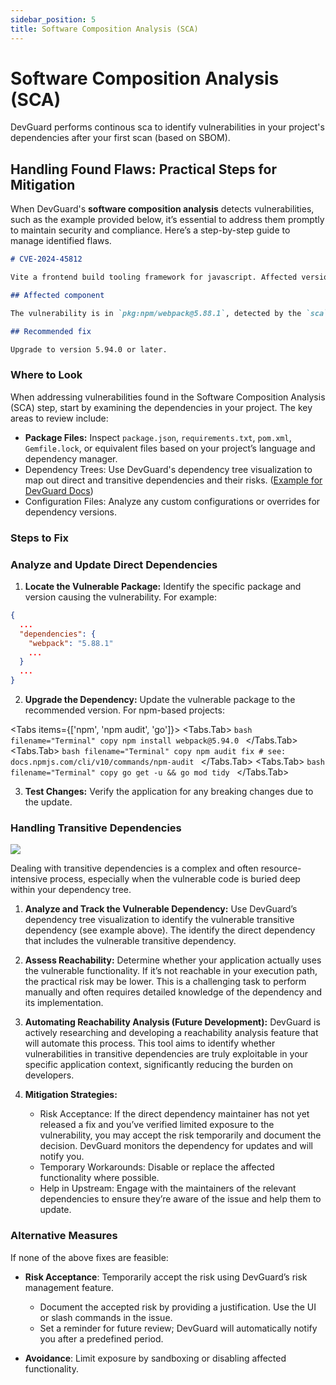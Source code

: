 ```yaml
---
sidebar_position: 5
title: Software Composition Analysis (SCA)
---
```


# Software Composition Analysis (SCA)

<Callout type="info" emoji="ℹ️">
  DevGuard performs continous sca to identify vulnerabilities in your project's dependencies after your first scan (based on SBOM).
</Callout>

## Handling Found Flaws: Practical Steps for Mitigation

When DevGuard's **software composition analysis** detects vulnerabilities, such as the example provided below, it’s essential to address them 
promptly to maintain security and compliance. Here’s a step-by-step guide to manage identified flaws.

```md filename="Example Flaw"
# CVE-2024-45812

Vite a frontend build tooling framework for javascript. Affected versions of vite..

## Affected component

The vulnerability is in `pkg:npm/webpack@5.88.1`, detected by the `sca` scan.

## Recommended fix

Upgrade to version 5.94.0 or later.
```

### Where to Look

When addressing vulnerabilities found in the Software Composition Analysis (SCA) step, start by examining the dependencies in your project. The key areas to review include:
- **Package Files:** Inspect `package.json`, `requirements.txt`, `pom.xml`, `Gemfile.lock`, or equivalent files based on your project’s language and dependency manager.
- Dependency Trees: Use DevGuard's dependency tree visualization to map out direct and transitive dependencies and their risks. ([Example for DevGuard Docs](https://main.devguard.org/l3montree-cybersecurity/projects/devguard/assets/devguard-documentation/dependency-graph))
- Configuration Files: Analyze any custom configurations or overrides for dependency versions.

### Steps to Fix

<Steps>

### Analyze and Update Direct Dependencies

1.	**Locate the Vulnerable Package:** Identify the specific package and version causing the vulnerability. For example:

```json filename="package.json"
{
  ...
  "dependencies": {
    "webpack": "5.88.1"
    ...
  }
  ...
}
```

2.	**Upgrade the Dependency:** Update the vulnerable package to the recommended version. For npm-based projects:

<Tabs items={['npm', 'npm audit', 'go']}>
    <Tabs.Tab>
        ```bash filename="Terminal" copy
        npm install webpack@5.94.0
        ```
    </Tabs.Tab>
    <Tabs.Tab>
        ```bash filename="Terminal" copy
        npm audit fix # see: docs.npmjs.com/cli/v10/commands/npm-audit
        ```
    </Tabs.Tab>
    <Tabs.Tab>
        ```bash filename="Terminal" copy
        go get -u && go mod tidy
        ```
    </Tabs.Tab>
</Tabs>

3.	**Test Changes:** Verify the application for any breaking changes due to the update.

### Handling Transitive Dependencies

![](../../../assets/sca-dep-vuln.png)

Dealing with transitive dependencies is a complex and often resource-intensive process, especially when the vulnerable code is buried deep within your dependency tree.

1.	**Analyze and Track the Vulnerable Dependency:** Use DevGuard’s dependency tree visualization to identify the vulnerable transitive dependency (see example above). The identify the direct dependency that includes the vulnerable transitive dependency.
	
2.	**Assess Reachability:** Determine whether your application actually uses the vulnerable functionality. If it’s not reachable in your execution path, the practical risk may be lower. This is a challenging task to perform manually and often requires detailed knowledge of the dependency and its implementation.
	
3.	**Automating Reachability Analysis (Future Development):** DevGuard is actively researching and developing a reachability analysis feature that will automate this process. This tool aims to identify whether vulnerabilities in transitive dependencies are truly exploitable in your specific application context, significantly reducing the burden on developers.

4.	**Mitigation Strategies:**
    - Risk Acceptance: If the direct dependency maintainer has not yet released a fix and you’ve verified limited exposure to the vulnerability, you may accept the risk temporarily and document the decision. DevGuard monitors the dependency for updates and will notify you.
    - Temporary Workarounds: Disable or replace the affected functionality where possible.
    - Help in Upstream: Engage with the maintainers of the relevant dependencies to ensure they’re aware of the issue and help them to update.

### Alternative Measures

If none of the above fixes are feasible:
- **Risk Acceptance**: Temporarily accept the risk using DevGuard’s risk management feature.
  - Document the accepted risk by providing a justification. Use the UI or slash commands in the issue.
  - Set a reminder for future review; DevGuard will automatically notify you after a predefined period.

- **Avoidance**: Limit exposure by sandboxing or disabling affected functionality.

</Steps>

